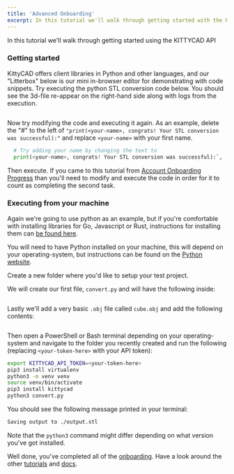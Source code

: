 ```yaml
---
title: 'Advanced Onboarding'
excerpt: In this tutorial we'll walk through getting started with the KITTYCAD API
---
```


In this tutorial we'll walk through getting started using the KITTYCAD API

### Getting started

KittyCAD offers client libraries in Python and other languages, and our "Litterbox" below is our mini in-browser editor for demonstrating with code snippets. Try executing the python STL conversion code below. You should see the 3d-file re-appear on the right-hand side along with logs from the execution.

```py data-file="public/litterbox_assets/tutorials/getting_started/getting_started.py"
```

Now try modifying the code and executing it again. As an example, delete the "#" to the left of `"print(<your-name>, congrats! Your STL conversion was successful):"` and replace `<your-name>` with your first name.

```py
  # Try adding your name by changing the text to
  print(<your-name>, congrats! Your STL conversion was successful):`,
```

Then execute. If you came to this tutorial from [Account Onboarding Progress](/account?tab=onboarding_progress) than you'll need to modify and execute the code in order for it to count as completing the second task.

### Executing from your machine

Again we're going to use python as an example, but if you're comfortable with installing libraries for Go, Javascript or Rust, instructions for installing them can [be found here](/docs/api).

You will need to have Python installed on your machine, this will depend on your operating-system, but instructions can be found on the [Python website](https://www.python.org/about/gettingstarted/).

Create a new folder where you'd like to setup your test project.

We will create our first file, `convert.py` and will have the following inside:

```py data-file="public/litterbox_assets/tutorials/beginner_tutorial/convert.py"
```

Lastly we'll add a very basic `.obj` file called `cube.obj` and add the following contents:

```obj data-file="public/litterbox_assets/cube.obj"
```

Then open a PowerShell or Bash terminal depending on your operating-system and navigate to the folder you recently created and run the following (replacing `<your-token-here>` with your API token):

```bash 
export KITTYCAD_API_TOKEN=<your-token-here>
pip3 install virtualenv
python3 -m venv venv
source venv/bin/activate
pip3 install kittycad
python3 convert.py
```

You should see the following message printed in your terminal:

```txt
Saving output to ./output.stl
```

Note that the `python3` command might differ depending on what version you've got installed.

Well done, you've completed all of the [onboarding](/account?tab=onboarding_progress). Have a look around the other [tutorials](/docs/tutorials) and [docs](/docs).
